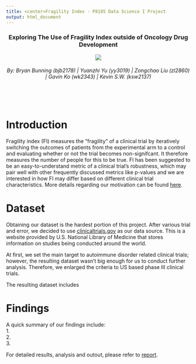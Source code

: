 ```yaml
---
title: <center>Fragility Index - P8105 Data Science I Project 
output: html_document
---
```


<h3 style="text-align: center;" markdown="1">Exploring The Use of Fragility Index outside of Oncology Drug Development</h3>

<center><a href=""><img src="image/title-image.webp"></a></center>

<h6 style="text-align: center;" markdown="1">By: Bryan Bunning (bjb2178)  |  Yuanzhi Yu (yy3019)  |  Zongchao Liu (zl2860)  |  Gavin Ko (wk2343)  |  Kevin S.W. (ksw2137)</h6>

<br></br>

# Introduction

Fragility index (FI) measures the "fragility" of a clinical trial by iteratively switching the outcomes of patients from the experimental arm to a control and evaluating whether or not the trial becomes non-signifcant. It therefore measures the number of people for this to be true. FI has been suggested to be an easy-to-understand metric of a clinical trial’s robustness, which may pair well with other frequently discussed metrics like p-values and we are interested in how FI may differ based on different clinical trial characteristics. More details regarding our motivation can be found [here](proj_background.html).

# Dataset

Obtaining our dataset is the hardest portion of this project. After various trial and error, we decided to use [clinicaltrials.gov](https://clinicaltrials.gov) as our data source. This is a website provided by U.S. National Library of Medicine that stores information on studies being conducted around the world. 

At first, we set the main target to autoimmune disorder related clinical trials; however, the resulting dataset wasn't big enough for us to conduct further analysis. Therefore, we enlarged the criteria to US based phase III clinical trials. 

The resulting dataset includes 

# Findings

A quick summary of our findings include:     
1.     
2.     
3.          

For detailed results, analysis and outout, please refer to [report](report.html).